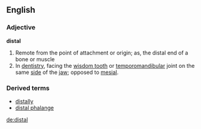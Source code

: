 ==English==

===Adjective===

'''distal'''

#Remote from the point of attachment or origin; as, the distal end of a bone or muscle
#In [[dentistry]], facing the [[wisdom tooth]] or [[temporomandibular]] joint on the same [[side]] of the [[jaw]]; opposed to [[mesial]].

===Derived terms===
*[[distally]]
*[[distal phalange]]

[[de:distal]]